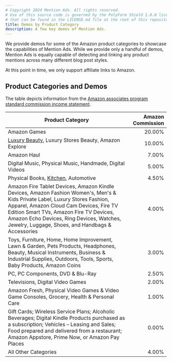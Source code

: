 ```yaml
---
# Copyright 2024 Mention Ads. All rights reserved.
# Use of this source code is governed by the PolyForm Shield 1.0.0 license
# that can be found in the LICENSE.md file at the root of this repository.
title: Demos by Product Category
description: A few key demos of Mention Ads.
---
```


We provide demos for some of the Amazon product categories to showcase the capabilities of Mention Ads.
While we provide only a handful of demos, Mention Ads is equally capable of detecting and linking any product mentions across many different blog post styles.

At this point in time, we only support affiliate links to Amazon.

## Product Categories and Demos

The table depicts information from the [Amazon associates program standard commission income statement](https://affiliate-program.amazon.com/help/node/topic/GRXPHT8U84RAYDXZ).

Product Category | Amazon Commission
|---|--:|
Amazon Games | 20.00%
[Luxury Beauty](/demos/luxury-beauty/), Luxury Stores Beauty, Amazon Explore | 10.00%
Amazon Haul | 7.00%
Digital Music, Physical Music, Handmade, Digital Videos | 5.00%
Physical Books, [Kitchen](/demos/kitchen/), Automotive | 4.50%
Amazon Fire Tablet Devices, Amazon Kindle Devices, Amazon Fashion Women's, Men's & Kids Private Label, Luxury Stores Fashion, Apparel, Amazon Cloud Cam Devices, Fire TV Edition Smart TVs, Amazon Fire TV Devices, Amazon Echo Devices, Ring Devices, Watches, Jewelry, Luggage, Shoes, and Handbags & Accessories | 4.00%
Toys, Furniture, Home, Home Improvement, Lawn & Garden, Pets Products, Headphones, Beauty, Musical Instruments, Business & Industrial Supplies, Outdoors, Tools, Sports, Baby Products, Amazon Coins | 3.00%
PC, PC Components, DVD & Blu-Ray | 2.50%
Televisions, Digital Video Games | 2.00%
Amazon Fresh, Physical Video Games & Video Game Consoles, Grocery, Health & Personal Care | 1.00%
Gift Cards; Wireless Service Plans; Alcoholic Beverages; Digital Kindle Products purchased as a subscription; Vehicles – Leasing and Sales; Food prepared and delivered from a restaurant; Amazon Appstore, Prime Now, or Amazon Pay Places | 0.00%
All Other Categories | 4.00%
